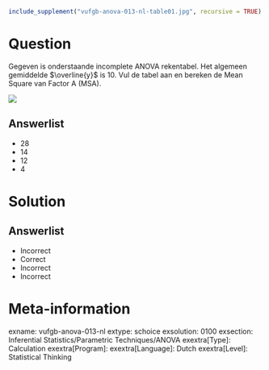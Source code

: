 ```r
include_supplement("vufgb-anova-013-nl-table01.jpg", recursive = TRUE)
```

Question
========

Gegeven is onderstaande incomplete ANOVA rekentabel. Het algemeen gemiddelde $\overline{y}$ is 10. Vul de tabel aan en bereken de Mean Square van Factor A (MSA).

![](vufgb-anova-013-nl-table01.jpg)
  
Answerlist
----------
* 28
* 14
* 12
* 4


Solution
========

Answerlist
----------
* Incorrect
* Correct
* Incorrect
* Incorrect

Meta-information
================
exname: vufgb-anova-013-nl
extype: schoice
exsolution: 0100
exsection: Inferential Statistics/Parametric Techniques/ANOVA
exextra[Type]: Calculation
exextra[Program]: 
exextra[Language]: Dutch
exextra[Level]: Statistical Thinking
